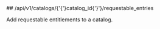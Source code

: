 
<MethodPill method="post" />
## /api/v1/catalogs/{'{'}catalog_id{'}'}/requestable_entries

Add requestable entitlements to a catalog.
